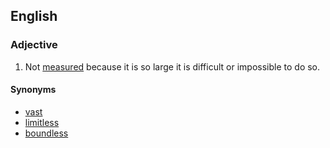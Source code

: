 ==English==
===Adjective===
{{en-adj|-}}

#Not [[measured]] because it is so large it is difficult or impossible to do so.

====Synonyms====
*[[vast]]
*[[limitless]]
*[[boundless]]
